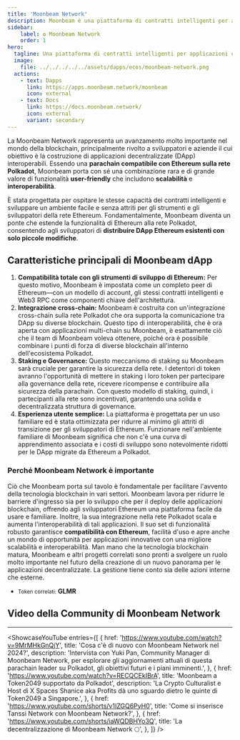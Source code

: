 ```yaml
---
title: 'Moonbeam Network'
description: Moonbeam è una piattaforma di contratti intelligenti per applicazioni connesse cross-chain che unisce funzionalità di Ethereum, Polkadot e oltre.
sidebar:
    label: ✪ Moonbeam Network
    order: 1
hero:
  tagline: Una piattaforma di contratti intelligenti per applicazioni connesse cross-chain.
  image: 
    file: ../../../../../assets/dapps/ecos/moonbeam-network.png
  actions:
    - text: Dapps
      link: https://apps.moonbeam.network/moonbeam
      icon: external
    - text: Docs
      link: https://docs.moonbeam.network/
      icon: external
      variant: secondary
---
```



La Moonbeam Network rappresenta un avanzamento molto importante nel mondo della blockchain, principalmente rivolto a sviluppatori e aziende il cui obiettivo è la costruzione di applicazioni decentralizzate (DApp) interoperabili. Essendo una **parachain compatibile con Ethereum sulla rete Polkadot**, Moonbeam porta con sé una combinazione rara e di grande valore di funzionalità **user-friendly** che includono **scalabilità** e **interoperabilità**.

È stata progettata per ospitare le stesse capacità dei contratti intelligenti e sviluppare un ambiente facile e senza attriti per gli strumenti e gli sviluppatori della rete Ethereum. Fondamentalmente, Moonbeam diventa un ponte che estende la funzionalità di Ethereum alla rete Polkadot, consentendo agli sviluppatori di **distribuire DApp Ethereum esistenti con solo piccole modifiche**.
## Caratteristiche principali di Moonbeam dApp
1. **Compatibilità totale con gli strumenti di sviluppo di Ethereum:** Per questo motivo, Moonbeam è impostata come un completo peer di Ethereum—con un modello di account, gli stessi contratti intelligenti e Web3 RPC come componenti chiave dell'architettura.
2. **Integrazione cross-chain:** Moonbeam è costruita con un'integrazione cross-chain sulla rete Polkadot che ora supporta la comunicazione tra DApp su diverse blockchain. Questo tipo di interoperabilità, che è ora aperta con applicazioni multi-chain su Moonbeam, è esattamente ciò che il team di Moonbeam voleva ottenere, poiché ora è possibile combinare i punti di forza di diverse blockchain all'interno dell'ecosistema Polkadot.
3. **Staking e Governance:** Questo meccanismo di staking su Moonbeam sarà cruciale per garantire la sicurezza della rete. I detentori di token avranno l'opportunità di mettere in staking i loro token per partecipare alla governance della rete, ricevere ricompense e contribuire alla sicurezza della parachain. Con questo modello di staking, quindi, i partecipanti alla rete sono incentivati, garantendo una solida e decentralizzata struttura di governance.
4. **Esperienza utente semplice:** La piattaforma è progettata per un uso familiare ed è stata ottimizzata per ridurre al minimo gli attriti di transizione per gli sviluppatori di Ethereum. Funzionare nell'ambiente familiare di Moonbeam significa che non c'è una curva di apprendimento associata e i costi di sviluppo sono notevolmente ridotti per le DApp migrate da Ethereum a Polkadot.

### Perché Moonbeam Network è importante
Ciò che Moonbeam porta sul tavolo è fondamentale per facilitare l'avvento della tecnologia blockchain in vari settori. Moonbeam lavora per ridurre le barriere d'ingresso sia per lo sviluppo che per il deploy delle applicazioni blockchain, offrendo agli sviluppatori Ethereum una piattaforma facile da usare e familiare. Inoltre, la sua integrazione nella rete Polkadot scala e aumenta l'interoperabilità di tali applicazioni.
Il suo set di funzionalità robusto garantisce **compatibilità con Ethereum**, facilità d'uso e apre anche un mondo di opportunità per applicazioni innovative con una migliore scalabilità e interoperabilità. Man mano che la tecnologia blockchain matura, Moonbeam e altri progetti correlati sono pronti a svolgere un ruolo molto importante nel futuro della creazione di un nuovo panorama per le applicazioni decentralizzate. La gestione tiene conto sia delle azioni interne che esterne.
- <small>Token correlati:</small> **GLMR**

## Video della Community di Moonbeam Network
------------
<ShowcaseYouTube
  entries={[
        {
    href: 'https://www.youtube.com/watch?v=9MrMHkGnQjY',
      title: 'Cosa c\'è di nuovo con Moonbeam Network nel 2024?',
      description: 'Intervista con Yuki Pan, Community Manager di Moonbeam Network, per esplorare gli aggiornamenti attuali di questa parachain leader su Polkadot, gli obiettivi futuri e i piani imminenti.',
    },
        {
    href: 'https://www.youtube.com/watch?v=RECQCEkIBrA',
      title: 'Moonbeam a Token2049 supportato da Polkadot',
      description: 'La Crypto Culturalist e Host di X Spaces Shanice aka Profits dà uno sguardo dietro le quinte di Token2049 a Singapore.',
    },
    {
    href: 'https://www.youtube.com/shorts/v1IZGQ6PyH0',
      title: 'Come si inserisce Tanssi Network con Moonbeam Network?',
    },
         {
    href: 'https://www.youtube.com/shorts/iaWQDBHYo3Q',
      title: 'La decentralizzazione di Moonbeam Network 🌕',
    },
  ]} />

